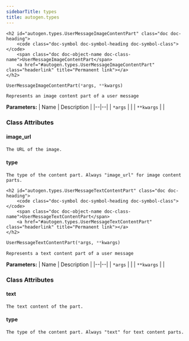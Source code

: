 ```yaml
---
sidebarTitle: types
title: autogen.types
---
```


    <h2 id="autogen.types.UserMessageImageContentPart" class="doc doc-heading">
        <code class="doc-symbol doc-symbol-heading doc-symbol-class"></code>
        <span class="doc doc-object-name doc-class-name">UserMessageImageContentPart</span>
        <a href="#autogen.types.UserMessageImageContentPart" class="headerlink" title="Permanent link"></a>
    </h2>

```python
UserMessageImageContentPart(*args, **kwargs)
```

    Represents an image content part of a user message

<b>Parameters:</b>
| Name | Description |
|--|--|
| `*args` |  |
| `**kwargs` |  |

### Class Attributes

<code class="doc-symbol doc-symbol-heading doc-symbol-attribute"></code>
#### image_url
<a href="#autogen.types.UserMessageImageContentPart.image_url" class="headerlink" title="Permanent link"></a>

    The URL of the image.

<code class="doc-symbol doc-symbol-heading doc-symbol-attribute"></code>
#### type
<a href="#autogen.types.UserMessageImageContentPart.type" class="headerlink" title="Permanent link"></a>

    The type of the content part. Always "image_url" for image content parts.

    <h2 id="autogen.types.UserMessageTextContentPart" class="doc doc-heading">
        <code class="doc-symbol doc-symbol-heading doc-symbol-class"></code>
        <span class="doc doc-object-name doc-class-name">UserMessageTextContentPart</span>
        <a href="#autogen.types.UserMessageTextContentPart" class="headerlink" title="Permanent link"></a>
    </h2>

```python
UserMessageTextContentPart(*args, **kwargs)
```

    Represents a text content part of a user message

<b>Parameters:</b>
| Name | Description |
|--|--|
| `*args` |  |
| `**kwargs` |  |

### Class Attributes

<code class="doc-symbol doc-symbol-heading doc-symbol-attribute"></code>
#### text
<a href="#autogen.types.UserMessageTextContentPart.text" class="headerlink" title="Permanent link"></a>

    The text content of the part.

<code class="doc-symbol doc-symbol-heading doc-symbol-attribute"></code>
#### type
<a href="#autogen.types.UserMessageTextContentPart.type" class="headerlink" title="Permanent link"></a>

    The type of the content part. Always "text" for text content parts.